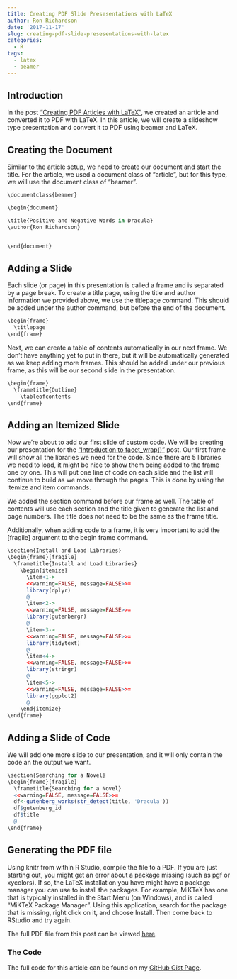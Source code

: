 ```yaml
---
title: Creating PDF Slide Presesentations with LaTeX
author: Ron Richardson
date: '2017-11-17'
slug: creating-pdf-slide-presesentations-with-latex
categories:
  - R
tags:
  - latex
  - beamer
---
```


## Introduction

In the post ["Creating PDF Articles with LaTeX"](/post/creating-pdf-articles-with-latex/), we created an article and converted it to PDF with LaTeX. In this article, we will create a slideshow type presentation and convert it to PDF using beamer and LaTeX. 

## Creating the Document

Similar to the article setup, we need to create our document and start the title. For the article, we used a document class of "article", but for this type, we will use the document class of "beamer".

```r
\documentclass{beamer}

\begin{document}

\title{Positive and Negative Words in Dracula}
\author{Ron Richardson}


\end{document}
```

## Adding a Slide

Each slide (or page) in this presentation is called a frame and is separated by a page break. To create a title page, using the title and author information we provided above, we use the titlepage command. This should be added under the author command, but before the end of the document.

```r
\begin{frame}
  \titlepage
\end{frame}
```

Next, we can create a table of contents automatically in our next frame. We don't have anything yet to put in there, but it will be automatically generated as we keep adding more frames. This should be added under our previous frame, as this will be our second slide in the presentation.

```r
\begin{frame}
  \frametitle{Outline}
    \tableofcontents
\end{frame}
```

## Adding an Itemized Slide

Now we're about to add our first slide of custom code. We will be creating our presentation for the ["Introduction to facet_wrap()"](/post/using-ggplot-introduction-to-facet-wrap/) post. Our first frame will show all the libraries we need for the code.  Since there are 5 libraries we need to load, it might be nice to show them being added to the frame one by one. This will put one line of code on each slide and the list will continue to build as we move through the pages. This is done by using the itemize and item commands.

We added the section command before our frame as well. The table of contents will use each section and the title given to generate the list and page numbers. The title does not need to be the same as the frame title.

Additionally, when adding code to a frame, it is very important to add the [fragile] argument to the begin frame command.

```r
\section{Install and Load Libraries}
\begin{frame}[fragile]
  \frametitle{Install and Load Libraries}
    \begin{itemize}
      \item<1->
      <<warning=FALSE, message=FALSE>>=
      library(dplyr)
      @
      \item<2->
      <<warning=FALSE, message=FALSE>>=
      library(gutenbergr)
      @
      \item<3->
      <<warning=FALSE, message=FALSE>>=
      library(tidytext)
      @
      \item<4->
      <<warning=FALSE, message=FALSE>>=
      library(stringr)
      @
      \item<5->
      <<warning=FALSE, message=FALSE>>=
      library(ggplot2)
      @
    \end{itemize}
\end{frame}
```

## Adding a Slide of Code

We will add one more slide to our presentation, and it will only contain the code an the output we want.

```r
\section{Searching for a Novel}
\begin{frame}[fragile]
  \frametitle{Searching for a Novel}
  <<warning=FALSE, message=FALSE>>=
  df<-gutenberg_works(str_detect(title, 'Dracula'))
  df$gutenberg_id
  df$title
  @
\end{frame}
```

## Generating the PDF file

Using knitr from within R Studio, compile the file to a PDF. If you are just starting out, you might get an error about a package missing (such as pgf or xycolors). If so, the LaTeX installation you have might have a package manager you can use to install the packages. For example, MiKTeX has one that is typically installed in the Start Menu (on Windows), and is called "MiKTeX Package Manager". Using this application, search for the package that is missing, right click on it, and choose Install. Then come back to RStudio and try again. 

The full PDF file from this post can be viewed [here](https://github.com/rer145/DATA650-latex/blob/master/dracula.pdf).

### The Code

The full code for this article can be found on my [GitHub Gist Page](https://gist.github.com/rer145/3f6ac0c926b2a71713725bd07d49a8bb).

